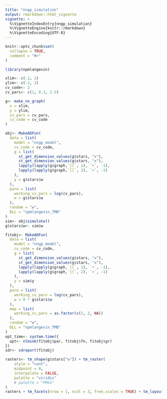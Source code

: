 ```yaml
---
title: "nngp_simulation"
output: rmarkdown::html_vignette
vignette: >
  %\VignetteIndexEntry{nngp_simulation}
  %\VignetteEngine{knitr::rmarkdown}
  %\VignetteEncoding{UTF-8}
---
```


```r
knitr::opts_chunk$set(
  collapse = TRUE,
  comment = "#>"
)
```

```r
library(npmlangevin)
```

```r
xlim<- c(-2, 2)
ylim<- c(-2, 2)
cv_code<- 2
cv_pars<- c(1, 0.3, 2.5)
```

```r
g<- make_nn_graph(
  x = xlim,
  y = ylim,
  cv_pars = cv_pars,
  cv_code = cv_code
)

obj<- MakeADFun(
  data = list(
    model = "nngp_model",
    cv_code = cv_code,
    g = list(
      st_get_dimension_values(g$stars, "x"),
      st_get_dimension_values(g$stars, "x"),
      lapply(lapply(g$graph,`[[`, 1), `+`, -1),
      lapply(lapply(g$graph,`[[`, 2), `+`, -1)
    ),
    y = g$stars$w
  ),
  para = list(
    working_cv_pars = log(cv_pars),
    w = g$stars$w
  ),
  random = "w",
  DLL = "npmlangevin_TMB"
)
sim<- obj$simulate()
g$stars$w<- sim$w

fitobj<- MakeADFun(
  data = list(
    model = "nngp_model",
    cv_code = cv_code,
    g = list(
      st_get_dimension_values(g$stars, "x"),
      st_get_dimension_values(g$stars, "x"),
      lapply(lapply(g$graph,`[[`, 1), `+`, -1),
      lapply(lapply(g$graph,`[[`, 2), `+`, -1)
    ),
    y = sim$y
  ),
  para = list(
    working_cv_pars = log(cv_pars),
    w = 0 * g$stars$w
  ),
  map = list(
    working_cv_pars = as.factor(c(1, 2, NA))
  ),
  random = "w",
  DLL = "npmlangevin_TMB"
)
opt_time<- system.time({
  opt<- nlminb(fitobj$par, fitobj$fn, fitobj$gr)
})
sdr<- sdreport(fitobj)
```

```r
rasters<- tm_shape(g$stars["w"]) + tm_raster(
    style = "cont",
    midpoint = 0,
    interpolate = FALSE,
    palette = "viridis"
    # palette = "PRGn"
)
rasters + tm_facets(nrow = 1, ncol = 3, free.scales = TRUE) + tm_layout(legend.outside = TRUE)
```